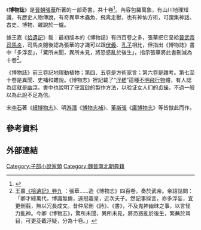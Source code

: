 《'''博物誌'''》是[[晉朝|晉朝]][[張華|張華]]所著的一部奇書，共十卷<ref>{{Cite book|title=中國通史|last=戴逸、龔書鐸 主編|publisher=漢予國際文化|year=2006年1月|isbn=986-7103-00-9|location=台北縣}}</ref>{{Rp|136}}。內容包羅萬象，有山川地理知識，有歷史人物傳說，有奇異草木蟲魚、飛禽走獸，也有神仙方術，可謂集神話、古史、博物、雜說於一爐。

據王嘉《[[拾遺記|拾遺記]]》載：最初版本的《博物誌》有四百卷之多，張華把它呈給[[晉武帝司馬炎|晉武帝司馬炎]]，司馬炎閱後認為張華的才識可以跟[[伏羲|伏羲]]、[[孔子|孔子]]相比，但指出《博物誌》書中「多浮妄」，「驚所未聞，異所未見，將恐惑亂於後生」，指示張華將此書刪減為十卷<ref>王嘉[https://zh.wikisource.org/zh-hant/%E6%8B%BE%E9%81%BA%E8%A8%98/%E5%8D%B7%E4%B9%9D 《拾遺記》卷九] {{Wayback|url=https://zh.wikisource.org/zh-hant/%E6%8B%BE%E9%81%BA%E8%A8%98/%E5%8D%B7%E4%B9%9D |date=20210124220503 }}：張華……造《博物志》四百卷，奏於武帝。帝詔詰問：「卿才綜萬代，博識無倫，遠冠羲皇，近次夫子。然記事採言，亦多浮妄，宜更刪翦，無以冗長成文。昔仲尼刪《詩》、《書》，不及鬼神幽昧之事，以言怪力亂神。今卿《博物志》，驚所未聞，異所未見，將恐惑亂於後生，繁蕪於耳目，可更芟截浮疑，分為十卷。」</ref>。

《博物誌》前三卷記地理動植物；第四、五卷是方術家言；第六卷是雜考。第七至十卷是異聞、史補和雜說。《博物志》裡記載了“[[浮槎|浮槎]]”這種[[不明飛行物|不明飛行物]]體，有人認為這就是[[幽浮|幽浮]]。書中也說明了[[守宮砂|守宮砂]]的製作方法，以验证女人们的[[贞操|贞操]]，不過一般以為此說不足為信。

宋[[李石_(宋朝)|李石]]著《[[續博物志|續博物志]]》、明[[游潛|游潛]]《[[博物志補|博物志補]]》、[[董斯張|董斯張]]《[[廣博物志|廣博物志]]》等皆倣此而作。

==參考資料==
<references />

== 外部連結 ==
{{Wikisource}}

{{中國神話}}
[[Category:子部小說家類|Category:子部小說家類]]
[[Category:魏晉南北朝典籍|Category:魏晉南北朝典籍]]